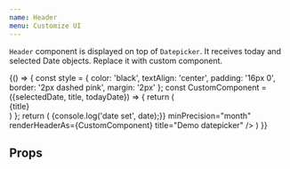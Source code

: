 ```yaml
---
name: Header
menu: Customize UI
---
```


`Header` component is displayed on top of `Datepicker`. It receives today and selected Date objects. Replace it with custom component.

<Playground>
  {() => {
    const style = {
      color: 'black',
      textAlign: 'center',
      padding: '16px 0',
      border: '2px dashed pink',
      margin: '2px'
    };
    const CustomComponent = ({selectedDate, title, todayDate}) => {
      return (
        <div style={style}>
          {title}
        </div>
      )
    };
    return (
      <Datepicker
        onDateSet={date => {console.log('date set', date);}}
        minPrecision="month"
        renderHeaderAs={CustomComponent}
        title="Demo datepicker" />
    )
  }}
</Playground>

## Props
<Props of={Header} />


